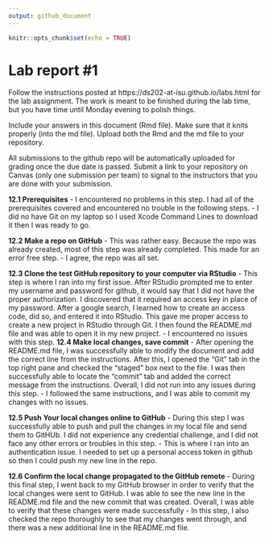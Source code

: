 ```yaml
---
output: github_document
---
```


<!-- README.md is generated from README.Rmd. Please edit the README.Rmd file -->


```r
knitr::opts_chunk$set(echo = TRUE)
```

# Lab report #1

Follow the instructions posted at https://ds202-at-isu.github.io/labs.html for the lab assignment. The work is meant to be finished during the lab time, but you have time until Monday evening to polish things.

Include your answers in this document (Rmd file). Make sure that it knits properly (into the md file). Upload both the Rmd and the md file to your repository.  

All submissions to the github repo will be automatically uploaded for grading once the due date is passed.
Submit a link to your repository on Canvas (only one submission per team) to signal to the instructors that you are done with your submission.

**12.1 Prerequisites**
- I encountered no problems in this step. I had all of the prerequisites covered and encountered no trouble in the following steps. 
- I did no have Git on my laptop so I used Xcode Command Lines to download it then I was ready to go.

**12.2 Make a repo on GitHub**
- This was rather easy. Because the repo was already created, most of this step was already completed. This made for an error free step. 
- I agree, the repo was all set. 

**12.3 Clone the test GitHub repository to your computer via RStudio**
- This step is where I ran into my first issue. After RStudio prompted me to enter my username and password for github, it would say that I did not have the proper authorization. I discovered that it required an access key in place of my password. After a google search, I learned how to create an access code, did so, and entered it into RStudio. This gave me proper access to create a new project in RStudio through Git. I then found the README.md file and was able to open it in my new project. 
- I encountered no issues with this step.
**12.4 Make local changes, save commit**
- After opening the README.md file, I was successfully able to modify the document and add the correct line from the instructions. After this, I opened the "Git" tab in the top right pane and checked the "staged" box next to the file. I was then successfully able to locate the "commit" tab and added the correct message from the instructions. Overall, I did not run into any issues during this step. 
- I followed the same instructions, and I was able to commit my changes with no issues.

**12.5 Push Your local changes online to GitHub**
- During this step I was successfully able to push and pull the changes in my local file and send them to GitHUb. I did not experience any credential challenge, and I did not face any other errors or troubles in this step. 
- This is where I ran into an authentication issue. I needed to set up a personal access token in github so then I could push my new line in the repo.

**12.6 Confirm the local change propagated to the GitHub remote**
- During this final step, I went back to my GitHub browser in order to verify that the local changes were sent to GitHub. I was able to see the new line in the README.md file and the new commit that was created. Overall, I was able to verify that these changes were made successfully 
- In this step, I also checked the repo thoroughly to see that my changes went through, and there was a new additional line in the README.md file. 


